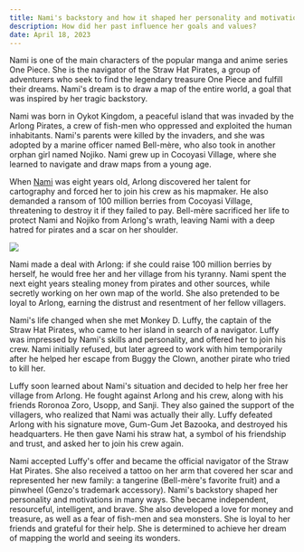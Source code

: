 ```yaml
---
title: Nami's backstory and how it shaped her personality and motivations
description: How did her past influence her goals and values?
date: April 18, 2023
---
```

Nami is one of the main characters of the popular manga and anime series One Piece. She is the navigator of the Straw Hat Pirates, a group of adventurers who seek to find the legendary treasure One Piece and fulfill their dreams. Nami's dream is to draw a map of the entire world, a goal that was inspired by her tragic backstory.

Nami was born in Oykot Kingdom, a peaceful island that was invaded by the Arlong Pirates, a crew of fish-men who oppressed and exploited the human inhabitants. Nami's parents were killed by the invaders, and she was adopted by a marine officer named Bell-mère, who also took in another orphan girl named Nojiko. Nami grew up in Cocoyasi Village, where she learned to navigate and draw maps from a young age.

When <a href="https://fanime.site/waifu-collection-008-showcasing-supreme-anime-character-fanart-of-nami/">Nami</a> was eight years old, Arlong discovered her talent for cartography and forced her to join his crew as his mapmaker. He also demanded a ransom of 100 million berries from Cocoyasi Village, threatening to destroy it if they failed to pay. Bell-mère sacrificed her life to protect Nami and Nojiko from Arlong's wrath, leaving Nami with a deep hatred for pirates and a scar on her shoulder.

<img src="https://lh3.googleusercontent.com/IamN1BdTDgVGxI_5aQ6bzhH3JGC95qmTSJMP-lW0KZY0kA5K26woIBQug0EGWbuSYVOLhzHTA7LpLPrEIw=w600"></img>

Nami made a deal with Arlong: if she could raise 100 million berries by herself, he would free her and her village from his tyranny. Nami spent the next eight years stealing money from pirates and other sources, while secretly working on her own map of the world. She also pretended to be loyal to Arlong, earning the distrust and resentment of her fellow villagers.

Nami's life changed when she met Monkey D. Luffy, the captain of the Straw Hat Pirates, who came to her island in search of a navigator. Luffy was impressed by Nami's skills and personality, and offered her to join his crew. Nami initially refused, but later agreed to work with him temporarily after he helped her escape from Buggy the Clown, another pirate who tried to kill her.

Luffy soon learned about Nami's situation and decided to help her free her village from Arlong. He fought against Arlong and his crew, along with his friends Roronoa Zoro, Usopp, and Sanji. They also gained the support of the villagers, who realized that Nami was actually their ally. Luffy defeated Arlong with his signature move, Gum-Gum Jet Bazooka, and destroyed his headquarters. He then gave Nami his straw hat, a symbol of his friendship and trust, and asked her to join his crew again.

Nami accepted Luffy's offer and became the official navigator of the Straw Hat Pirates. She also received a tattoo on her arm that covered her scar and represented her new family: a tangerine (Bell-mère's favorite fruit) and a pinwheel (Genzo's trademark accessory). Nami's backstory shaped her personality and motivations in many ways. She became independent, resourceful, intelligent, and brave. She also developed a love for money and treasure, as well as a fear of fish-men and sea monsters. She is loyal to her friends and grateful for their help. She is determined to achieve her dream of mapping the world and seeing its wonders.

